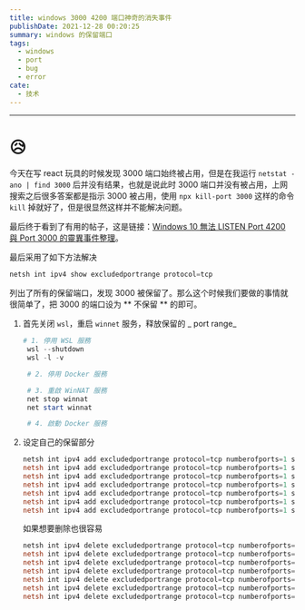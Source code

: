 ```yaml
---
title: windows 3000 4200 端口神奇的消失事件
publishDate: 2021-12-28 00:20:25
summary: windows 的保留端口
tags:
  - windows
  - port
  - bug
  - error
cate:
  - 技术
---
```


---

# 😥

今天在写 react 玩具的时候发现 3000 端口始终被占用，但是在我运行 `netstat -ano | find 3000` 后并没有结果，也就是说此时 3000 端口并没有被占用，上网搜索之后很多答案都是指示 3000 被占用，使用 `npx kill-port 3000` 这样的命令 `kill` 掉就好了，但是很显然这样并不能解决问题。

最后终于看到了有用的帖子，这是链接：[Windows 10 無法 LISTEN Port 4200 與 Port 3000 的靈異事件整理](https://blog.miniasp.com/post/2019/03/31/Ports-blocked-by-Windows-10-for-unknown-reason)。

最后采用了如下方法解决

```powershell
netsh int ipv4 show excludedportrange protocol=tcp
```

列出了所有的保留端口，发现 3000 被保留了。那么这个时候我们要做的事情就很简单了，把 3000 的端口设为 ** 不保留 ** 的即可。

1. 首先关闭 `wsl`，重启 `winnet` 服务，释放保留的 _ port range_

   ```powershell
   # 1. 停用 WSL 服務
    wsl --shutdown
    wsl -l -v

    # 2. 停用 Docker 服務

    # 3. 重啟 WinNAT 服務
    net stop winnat
    net start winnat

    # 4. 啟動 Docker 服務
   ```

2. 设定自己的保留部分

   ```powershell
   netsh int ipv4 add excludedportrange protocol=tcp numberofports=1 startport=3000
   netsh int ipv4 add excludedportrange protocol=tcp numberofports=1 startport=3001
   netsh int ipv4 add excludedportrange protocol=tcp numberofports=1 startport=4200
   netsh int ipv4 add excludedportrange protocol=tcp numberofports=1 startport=5000
   netsh int ipv4 add excludedportrange protocol=tcp numberofports=1 startport=5001
   netsh int ipv4 add excludedportrange protocol=tcp numberofports=1 startport=8080
   netsh int ipv4 add excludedportrange protocol=tcp numberofports=1 startport=8888
   ```

   如果想要删除也很容易

   ```powershell
   netsh int ipv4 delete excludedportrange protocol=tcp numberofports=1 startport=3000
   netsh int ipv4 delete excludedportrange protocol=tcp numberofports=1 startport=3001
   netsh int ipv4 delete excludedportrange protocol=tcp numberofports=1 startport=4200
   netsh int ipv4 delete excludedportrange protocol=tcp numberofports=1 startport=5000
   netsh int ipv4 delete excludedportrange protocol=tcp numberofports=1 startport=5001
   netsh int ipv4 delete excludedportrange protocol=tcp numberofports=1 startport=8080
   netsh int ipv4 delete excludedportrange protocol=tcp numberofports=1 startport=8888
   ```
